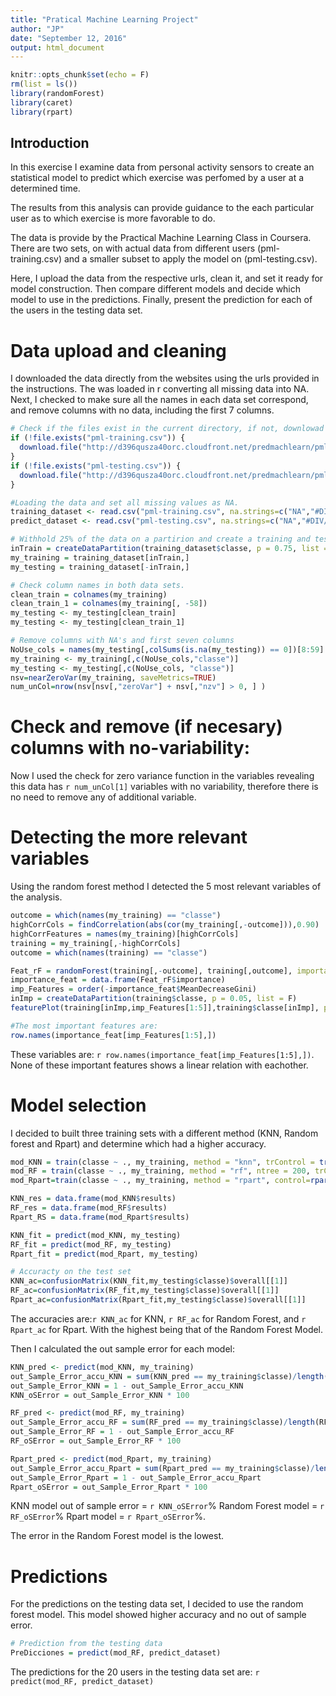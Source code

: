 ```yaml
---
title: "Pratical Machine Learning Project"
author: "JP"
date: "September 12, 2016"
output: html_document
---
```


```r
knitr::opts_chunk$set(echo = F)
rm(list = ls())
library(randomForest)
library(caret)
library(rpart)
```

## Introduction
In this exercise I examine data from personal activity sensors to create an statistical model to predict which exercise was perfomed by a user at a determined time. 

The results from this analysis can provide guidance to the each particular user as to which exercise is more favorable to do. 

The data is provide by the Practical Machine Learning Class in Coursera. There are two sets, on with actual data from different users (pml-training.csv) and a smaller subset to apply the model on (pml-testing.csv). 

Here, I upload the data from the respective urls, clean it, and set it ready for model construction. Then compare different models and decide which model to use in the predictions. Finally, present the prediction for each of the users in the testing data set. 

# Data upload and cleaning
I downloaded the data directly from the websites using the urls provided in the instructions. The was loaded in r converting all missing data into NA. Next, I checked to make sure all the names in each data set correspond, and remove columns with no data, including the first 7 columns.   

```r
# Check if the files exist in the current directory, if not, downlowad them.
if (!file.exists("pml-training.csv")) {
  download.file("http://d396qusza40orc.cloudfront.net/predmachlearn/pml-training.csv", destfile = "pml-training.csv")
}
if (!file.exists("pml-testing.csv")) {
  download.file("http://d396qusza40orc.cloudfront.net/predmachlearn/pml-testing.csv", destfile = "pml-testing.csv")
}

#Loading the data and set all missing values as NA. 
training_dataset <- read.csv("pml-training.csv", na.strings=c("NA","#DIV/0!",""))
predict_dataset <- read.csv("pml-testing.csv", na.strings=c("NA","#DIV/0!",""))

# Withhold 25% of the data on a partirion and create a training and test set
inTrain = createDataPartition(training_dataset$classe, p = 0.75, list = F)
my_training = training_dataset[inTrain,]
my_testing = training_dataset[-inTrain,]

# Check column names in both data sets. 
clean_train = colnames(my_training)
clean_train_1 = colnames(my_training[, -58]) 
my_testing <- my_testing[clean_train]         
my_testing <- my_testing[clean_train_1]             

# Remove columns with NA's and first seven columns
NoUse_cols = names(my_testing[,colSums(is.na(my_testing)) == 0])[8:59]
my_training <- my_training[,c(NoUse_cols,"classe")]
my_testing <- my_testing[,c(NoUse_cols, "classe")]
nsv=nearZeroVar(my_training, saveMetrics=TRUE)
num_unCol=nrow(nsv[nsv[,"zeroVar"] + nsv[,"nzv"] > 0, ] )
```

# Check and remove (if necesary) columns with no-variability:
Now I used the check for zero variance function in the variables revealing this data has `r num_unCol[1]` variables with no variability, therefore there is no need to remove any of additional variable.  

# Detecting the more relevant variables 
Using the random forest method I detected the 5 most relevant variables of the analysis. 
```r
outcome = which(names(my_training) == "classe")
highCorrCols = findCorrelation(abs(cor(my_training[,-outcome])),0.90)
highCorrFeatures = names(my_training)[highCorrCols]
training = my_training[,-highCorrCols]
outcome = which(names(training) == "classe")

Feat_rF = randomForest(training[,-outcome], training[,outcome], importance = T)
importance_feat = data.frame(Feat_rF$importance)
imp_Features = order(-importance_feat$MeanDecreaseGini)
inImp = createDataPartition(training$classe, p = 0.05, list = F)
featurePlot(training[inImp,imp_Features[1:5]],training$classe[inImp], plot = "pairs")

#The most important features are:
row.names(importance_feat[imp_Features[1:5],])

```

These variables are: `r row.names(importance_feat[imp_Features[1:5],])`. None of these important features shows a linear relation with eachother. 


# Model selection
I decided to built three training sets with a different method (KNN, Random forest and Rpart) and determine which had a higher accuracy. 
```r
mod_KNN = train(classe ~ ., my_training, method = "knn", trControl = trainControl(method = "adaptive_cv"))
mod_RF = train(classe ~ ., my_training, method = "rf", ntree = 200, trControl = trainControl(method = "oob"))
mod_Rpart=train(classe ~ ., my_training, method = "rpart", control=rpart.control(minsplit=30, cp=0.001))

KNN_res = data.frame(mod_KNN$results)
RF_res = data.frame(mod_RF$results)
Rpart_RS = data.frame(mod_Rpart$results)

KNN_fit = predict(mod_KNN, my_testing)
RF_fit = predict(mod_RF, my_testing)
Rpart_fit = predict(mod_Rpart, my_testing)

# Accuracty on the test set
KNN_ac=confusionMatrix(KNN_fit,my_testing$classe)$overall[[1]]
RF_ac=confusionMatrix(RF_fit,my_testing$classe)$overall[[1]]
Rpart_ac=confusionMatrix(Rpart_fit,my_testing$classe)$overall[[1]]
```
The accuracies are:`r KNN_ac` for KNN, `r RF_ac` for Random Forest, and `r Rpart_ac` for Rpart. With the highest being that of the Random Forest Model. 

Then I calculated the out sample error for each model: 
```r
KNN_pred <- predict(mod_KNN, my_training)
out_Sample_Error_accu_KNN = sum(KNN_pred == my_training$classe)/length(KNN_pred)
out_Sample_Error_KNN = 1 - out_Sample_Error_accu_KNN
KNN_oSError = out_Sample_Error_KNN * 100

RF_pred <- predict(mod_RF, my_training)
out_Sample_Error_accu_RF = sum(RF_pred == my_training$classe)/length(RF_pred)
out_Sample_Error_RF = 1 - out_Sample_Error_accu_RF
RF_oSError = out_Sample_Error_RF * 100

Rpart_pred <- predict(mod_Rpart, my_training)
out_Sample_Error_accu_Rpart = sum(Rpart_pred == my_training$classe)/length(Rpart_pred)
out_Sample_Error_Rpart = 1 - out_Sample_Error_accu_Rpart
Rpart_oSError = out_Sample_Error_Rpart * 100

```
KNN model out of sample error = `r KNN_oSError`% \n
Random Forest model  = `r RF_oSError`%\n
Rpart model = `r Rpart_oSError`%.\n

The error in the Random Forest model is the lowest. 

# Predictions
For the predictions on the testing data set, I decided to use the random forest model. This model showed higher accuracy and no out of sample error. 

```r
# Prediction from the testing data
PreDicciones = predict(mod_RF, predict_dataset)
```
The predictions for the 20 users in the testing data set are: `r predict(mod_RF, predict_dataset)`